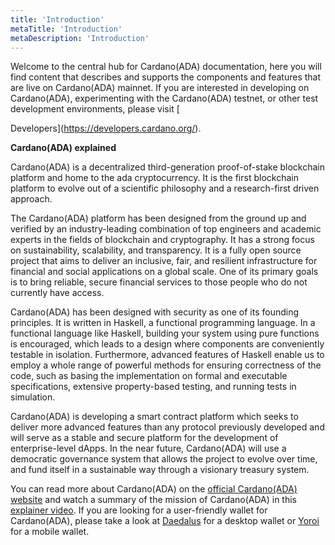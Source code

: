 ```yaml
---
title: 'Introduction'
metaTitle: 'Introduction'
metaDescription: 'Introduction'
---
```

Welcome to the central hub for Cardano(ADA) documentation, here you will find content that describes and supports the components and features that are live on Cardano(ADA) mainnet. If you are interested in developing on Cardano(ADA), experimenting with the Cardano(ADA) testnet, or other test development environments, please visit  [

Developers](https://developers.cardano.org/).

**Cardano(ADA) explained**

Cardano(ADA) is a decentralized third-generation proof-of-stake blockchain platform and home to the ada cryptocurrency. It is the first blockchain platform to evolve out of a scientific philosophy and a research-first driven approach.

The Cardano(ADA) platform has been designed from the ground up and verified by an industry-leading combination of top engineers and academic experts in the fields of blockchain and cryptography. It has a strong focus on sustainability, scalability, and transparency.  It is a fully open source project that aims to deliver an inclusive, fair, and resilient infrastructure for financial and social applications on a global scale. One of its primary goals is to bring reliable, secure financial services to those people who do not currently have access. 

Cardano(ADA) has been designed with security as one of its founding principles. It is written in Haskell, a functional programming language. In a functional language like Haskell, building your system using pure functions is encouraged, which leads to a design where components are conveniently testable in isolation. Furthermore, advanced features of Haskell enable us to employ a whole range of powerful methods for ensuring correctness of the code, such as basing the implementation on formal and executable specifications, extensive property-based testing, and running tests in simulation.

Cardano(ADA) is developing a smart contract platform which seeks to deliver more advanced features than any protocol previously developed and will serve as a stable and secure platform for the development of enterprise-level dApps. In the near future, Cardano(ADA) will use a democratic governance system that allows the project to evolve over time, and fund itself in a sustainable way through a visionary treasury system. 

You can read more about Cardano(ADA) on the [official Cardano(ADA) website](http://cardano.org/) and watch a summary of the mission of Cardano(ADA) in this [explainer video](https://www.youtube.com/watch?v=l_Nv0-PVrnM/). If you are looking for a user-friendly wallet for Cardano(ADA), please take a look at [Daedalus](https://daedaluswallet.io/) for a desktop wallet or [Yoroi](https://yoroi-wallet.com/#/) for a mobile wallet.
